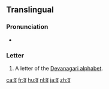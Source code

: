 {{Devanagari character info|hex=922|name=DEVANAGARI LETTER DDHA|image=[[File:Deva-ढ-order.gif|100px]]}}
{{also|ढ़|द|ट}}
==Translingual==

===Pronunciation===
* {{IPA|/ɖʱə/|lang=mul}}

===Letter===
{{mul-Deva|ḍha}}

# A letter of the [[Devanagari alphabet]].

[[ca:ढ]]
[[fr:ढ]]
[[hu:ढ]]
[[nl:ढ]]
[[ja:ढ]]
[[zh:ढ]]